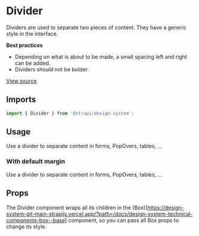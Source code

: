 

<Meta of={DividerStories} />

# Divider

Dividers are used to separate two pieces of content. They have a generic style in the interface.

**Best practices**

- Depending on what is about to be made, a small spacing left and right can be added.
- Dividers should not be bolder.

[View source](https://github.com/strapi/design-system/tree/main/packages/strapi-design-system/src/Divider)

## Imports

```js
import { Divider } from '@strapi/design-system';
```

## Usage

Use a divider to separate content in forms, PopOvers, tables, ...

<Canvas of={DividerStories.Base} />

### With default margin

Use a divider to separate content in forms, PopOvers, tables, ...

<Canvas of={DividerStories.WithDefaultMargin} />

## Props

The Divider component wraps all its children in the
(Box)\[https://design-system-git-main-strapijs.vercel.app/?path=/docs/design-system-technical-components-box--base]
component, so you can pass all Box props to change its style.

<ArgsTable of={Divider} />
